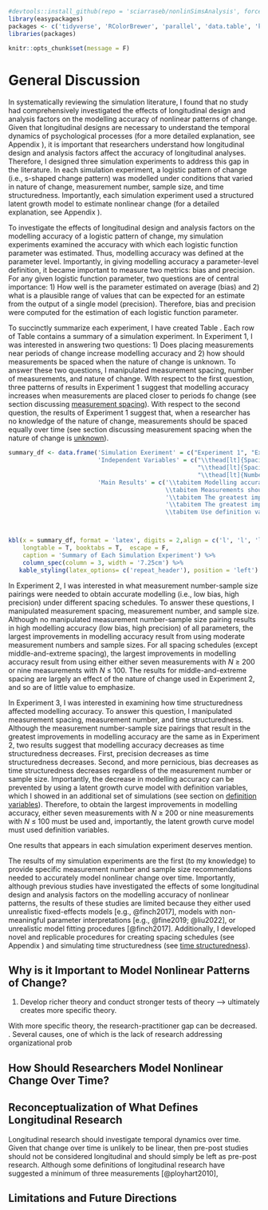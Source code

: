 
```r
#devtools::install_github(repo = 'sciarraseb/nonlinSimsAnalysis', force = T)
library(easypackages)
packages <- c('tidyverse', 'RColorBrewer', 'parallel', 'data.table', 'kableExtra', 'ggtext', 'egg', 'ggbrace', 'cowplot', 'nonlinSimsAnalysis', 'nonlinSims')
libraries(packages)

knitr::opts_chunk$set(message = F)
```


# General Discussion 

In systematically reviewing the simulation literature, I found that no study had comprehensively investigated the effects of longitudinal design and analysis factors on the modelling accuracy of nonlinear patterns of change. Given that longitudinal designs are necessary to understand the temporal dynamics of psychological processes (for a more detailed explanation, see Appendix \ref{ergodicity}), it is important that researchers understand how longitudinal design and analysis factors affect the accuracy of longitudinal analyses. Therefore, I designed three simulation experiments to address this gap in the literature. In each simulation experiment, a logistic pattern of change (i.e., s-shaped change pattern) was modelled under conditions that varied in nature of change, measurement number, sample size, and time structuredness.\footnote{Importantly, no simulation experiment manipulated more than three variables at once.} Importantly, each simulation experiment used a structured latent growth model to estimate nonlinear change (for a detailed explanation, see Appendix \ref{structured-lgc}).

To investigate the effects of longitudinal design and analysis factors on the modelling accuracy of a logistic pattern of change, my simulation experiments examined the accuracy with which each logistic function parameter was estimated. Thus, modelling accuracy was defined at the parameter level. Importantly, in giving modelling accuracy a parameter-level definition, it became important to measure two metrics: bias and precision. For any given logistic function parameter, two questions are of central importance: 1) How well is the parameter estimated on average (bias) and 2) what is a plausible range of values that can be expected for an estimate from the output of a single model (precision). Therefore, bias and precision were computed for the estimation of each logistic function parameter. 

To succinctly summarize each experiment, I have created Table \ref{tab:exp-summary-table}. Each row of Table \ref{tab:exp-summary-table} contains a summary of a simulation experiment. In Experiment 1, I was interested in answering two questions: 1) Does placing measurements near periods of change increase modelling accuracy and 2) how should measurements be spaced when the nature of change is unknown. To answer these two questions, I manipulated measurement spacing, number of measurements, and nature of change. With respect to the first question, three patterns of results in Experiment 1 suggest that modelling accuracy increases when measurements are placed closer to periods fo change (see section discussing [measurement spacing](#meas-placing)). With respect to the second question, the results of Experiment 1 suggest that, when a researcher has no knowledge of the nature of change, measurements should be spaced equally over time (see section discussing measurement spacing when the nature of change is [unknown](#unknown)). 

```r
summary_df <- data.frame('Simulation Exeriment' = c("Experiment 1", "Experiment 2", "Experiment 3"), 
                         'Independent Variables' = c("\\thead[lt]{Spacing of measurements \\\\ Number of measurements \\\\ Nature of change}", 
                                                     "\\thead[lt]{Spacing of measurements \\\\ Number of measurements \\\\ Sample size}", 
                                                     "\\thead[lt]{Number of Measurements \\\\ Sample size \\\\ Time structuredness}"), 
                         'Main Results' = c('\\tabitem Modelling accuracy is higher when measurements are placed closer to periods of change \\newline
                                            \\tabitem Measurements should be spaced equally when the nature of change is unknown',
                                            '\\tabitem The greatest improvements in modelling accuracy result from using either seven measurements with $N \\ge$ 200 or nine measurements with $N \\le$ 100',
                                            '\\tabitem The greatest improvements in modelling accuracy across all time structuredness levels result from using either seven measurements with $N \\ge$ 200 or nine measurements with $N \\le$ 100 \\newline
                                            \\tabitem Use definition variables to prevent modelling accuracy from decreasing as time structuredness decreases'), check.names = F)



kbl(x = summary_df, format = 'latex', digits = 2,align = c('l', 'l', 'l'), 
    longtable = T, booktabs = T,  escape = F,
    caption = 'Summary of Each Simulation Experiment') %>%
    column_spec(column = 3, width = '7.25cm') %>%
   kable_styling(latex_options= c('repeat_header'), position = 'left')

```

In Experiment 2, I was interested in what measurement number-sample size pairings were needed to obtain accurate modelling (i.e., low bias, high precision) under different spacing schedules. To answer these questions, I manipulated measurement spacing, measurement number, and sample size. Although no manipulated measurement number-sample size pairing results in high modelling accuracy (low bias, high precision) of all parameters, the largest improvements in modelling accuracy result from using moderate measurement numbers and sample sizes. For all spacing schedules (except middle-and-extreme spacing), the largest improvements in modelling accuracy result from using either either seven measurements with *N* $\ge$ 200 or nine measurements with *N* $\le$ 100.  The results for middle-and-extreme spacing are largely an effect of the nature of change used in Experiment 2, and so are of little value to emphasize. 

In Experiment 3, I was interested in examining how time structuredness affected modelling accuracy. To answer this question, I manipulated measurement spacing, measurement number, and time structuredness. Although the measurement number-sample size pairings that result in the greatest improvements in modelling accuracy are the same as in Experiment 2, two results suggest that modelling accuracy decreases as time structuredness decreases. First, precision decreases as time structuredness decreases. Second, and more pernicious, bias decreases as time structuredness decreases regardless of the measurement number or sample size. Importantly, the decrease in modelling accuracy can be prevented by using a latent growth curve model with definition variables, which I showed in an additional set of simulations (see section on [definition variables](#def-variables)). Therefore, to obtain the largest improvements in modelling accuracy, either seven measurements with *N* $\ge$ 200 or nine measurements with *N* $\le$ 100 must be used and, importantly, the latent growth curve model must used definition variables. 

One results that appears in each simulation experiment deserves mention. 

The results of my simulation experiments are the first (to my knowledge) to provide specific measurement number and sample size recommendations needed to accurately model nonlinear change over time. Importantly, although previous studies have investigated the effects of some longitudinal design and analysis factors on the modelling accuracy of nonlinear patterns, the results of these studies are limited because they either used unrealistic fixed-effects models [e.g., @finch2017], models with non-meaningful parameter interpretations [e.g., @fine2019; @liu2022], or unrealistic model fitting procedures [@finch2017]. Additionally, I developed novel and replicable procedures for creating spacing schedules (see Appendix \ref{measurement-schedules}) and simulating time structuredness (see [time structuredness](#simulating-time-struc)). 



## Why is it Important to Model Nonlinear Patterns of Change? 

1. Develop richer theory and conduct stronger tests of theory --> ultimately creates more specific theory. 

With more specific theory, the research-practitioner gap can be decreased. . Several causes, one of which is the lack of research addressing organizational prob


## How Should Researchers Model Nonlinear Change Over Time? 





## Reconceptualization of What Defines Longitudinal Research

Longitudinal research should investigate temporal dynamics over time. Given that change over time is unlikely to be linear, then pre-post studies should not be considered longitudinal and should simply be left as pre-post research. Although some definitions of longitudinal research have suggested a minimum of three measurements [@ployhart2010], 

## Limitations and Future Directions 

